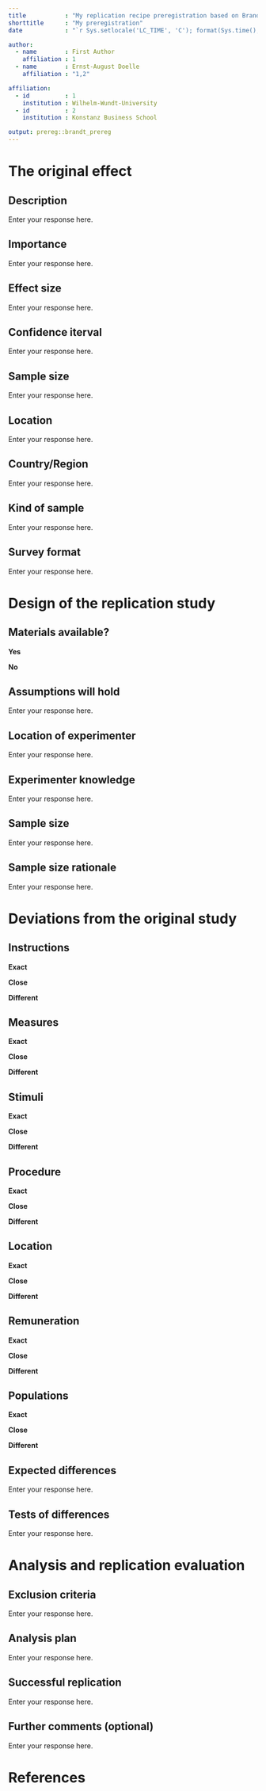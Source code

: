 ```yaml
---
title           : "My replication recipe preregistration based on Brandt et al. (2013) template"
shorttitle      : "My preregistration"
date            : "`r Sys.setlocale('LC_TIME', 'C'); format(Sys.time(), '%d\\\\. %B %Y')`"

author: 
  - name        : First Author
    affiliation : 1
  - name        : Ernst-August Doelle
    affiliation : "1,2"

affiliation:
  - id          : 1
    institution : Wilhelm-Wundt-University
  - id          : 2
    institution : Konstanz Business School

output: prereg::brandt_prereg
---
```


# The original effect 

## Description 
<!-- Verbal description of the effect I am trying to replicate -->

Enter your response here.


## Importance
<!-- It is important to replicate this effect because -->

Enter your response here.


## Effect size 
<!-- The effect size of the effect I am trying to replicate is -->

Enter your response here.


## Confidence iterval 
<!-- The confidence interval of the original effect is -->

Enter your response here.


## Sample size 
<!-- The sample size of the original effect is -->

Enter your response here.


## Location 
<!-- Where was the original study conducted? (e.g., lab, in the field, online) -->

Enter your response here.


## Country/Region 
<!-- What country/region was the original study conducted in? -->

Enter your response here.


## Kind of sample 
<!-- What kind of sample did the original study use? (e.g., student, Mturk, representative) -->

Enter your response here.


## Survey format 
<!-- Was the original study conducted with paper-and-pencil surveys, on a computer, or something else? -->

Enter your response here.


# Design of the replication study 

## Materials available? 
<!-- Are the original materials for the study available from the author? If not, are the original materials for the study available elsewhere (e.g., previously published scales)? If the original materials are not available from the author or elsewhere, how were the materials created for the replication attempt? -->

**Yes**

**No**


## Assumptions will hold 
<!-- I know that assumptions (e.g., about the meaning of the stimuli) in the original study will also hold in my replication because -->

Enter your response here.


## Location of experimenter 
<!-- Location of the experimenter during data collection -->

Enter your response here.


## Experimenter knowledge
<!-- Experimenter knowledge of participant experimental condition and overall hypotheses-->

Enter your response here.


## Sample size 
<!-- My target sample size is -->

Enter your response here.


## Sample size rationale 
<!-- The rationale for my sample size is -->

Enter your response here.


# Deviations from the original study 
<!-- For each part of the study indicate whether the replication study is Exact, Close, or Conceptually Different compared to the original study. Then, justify the rating. -->

## Instructions 
<!-- The similarities/differences in the instructions are -->

**Exact**

**Close**

**Different** 


## Measures 
<!-- The similarities/differences in the measures are -->

**Exact**

**Close**

**Different** 


## Stimuli 
<!-- The similarities/differences in the stimuli are -->

**Exact**

**Close**

**Different** 


## Procedure 
<!-- The similarities/differences in the procedure are -->

**Exact**

**Close**

**Different** 


## Location 
<!-- The similarities/differences in the location (e.g., lab vs. online; alone vs. in groups) are -->

**Exact**

**Close**

**Different** 


## Remuneration 
<!-- The similarities/difference in remuneration are -->

**Exact**

**Close**

**Different** 


## Populations 
<!-- The similarities/differences between participant populations are -->

**Exact**

**Close**

**Different** 


## Expected differences 
<!-- What differences between the original study and your study might be expected to influence the size and/or direction of the effect? -->

Enter your response here.


## Tests of differences 
<!-- I have taken the following steps to test whether the differences listed in the previous question will influence the outcome of my replication attempt -->

Enter your response here.


# Analysis and replication evaluation 

## Exclusion criteria 
<!-- My exclusion criteria are (e.g., handling outliers, removing participants from analysis) -->

Enter your response here.


## Analysis plan 
<!-- My analysis plan is (justify differences from the original) -->

Enter your response here.


## Successful replication 
<!-- A successful replication is defined as -->

Enter your response here.


## Further comments (optional)

Enter your response here.


# References
## 
\vspace{-2pc}
\setlength{\parindent}{-0.5in}
\setlength{\leftskip}{-1in}
\setlength{\parskip}{8pt}
\noindent
